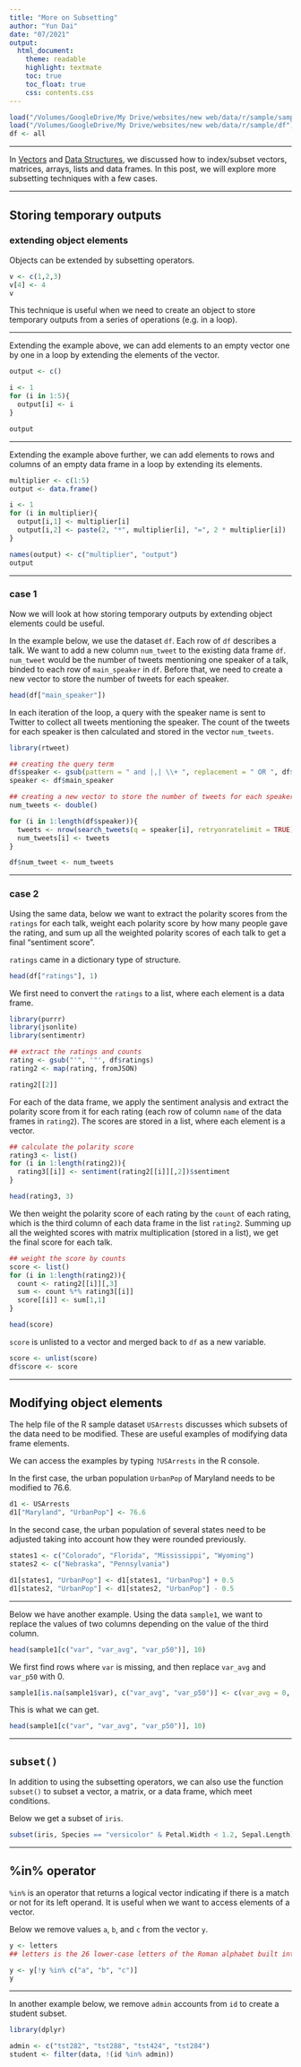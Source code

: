 ```yaml
---
title: "More on Subsetting"
author: "Yun Dai"
date: "07/2021"
output: 
  html_document:
    theme: readable
    highlight: textmate
    toc: true
    toc_float: true
    css: contents.css
---
```



```r
load("/Volumes/GoogleDrive/My Drive/websites/new web/data/r/sample/sample1")
load("/Volumes/GoogleDrive/My Drive/websites/new web/data/r/sample/df")
df <- all
```


***
In [Vectors](https://shanghai.hosting.nyu.edu/data/r/vectors.html) and [Data Structures](http://shanghai.hosting.nyu.edu/data/r/data-structures.html), we discussed how to index/subset vectors, matrices, arrays, lists and data frames. In this post, we will explore more subsetting techniques with a few cases. 

******
## Storing temporary outputs
### extending object elements
Objects can be extended by subsetting operators.

```r
v <- c(1,2,3) 
v[4] <- 4 
v
```

This technique is useful when we need to create an object to store temporary outputs from a series of operations (e.g. in a loop). 

***
Extending the example above, we can add elements to an empty vector one by one in a loop by extending the elements of the vector. 
```r
output <- c()

i <- 1
for (i in 1:5){
  output[i] <- i
}

output
```

***
Extending the example above further, we can add elements to rows and columns of an empty data frame in a loop by extending its elements.
```r
multiplier <- c(1:5)
output <- data.frame()

i <- 1
for (i in multiplier){
  output[i,1] <- multiplier[i]
  output[i,2] <- paste(2, "*", multiplier[i], "=", 2 * multiplier[i])
}

names(output) <- c("multiplier", "output")
output
```

******
### case 1
Now we will look at how storing temporary outputs by extending object elements could be useful.

In the example below, we use the dataset `df`. Each row of `df` describes a talk. We want to add a new column `num_tweet` to the existing data frame `df`. `num_tweet` would be the number of tweets mentioning one speaker of a talk, binded to each row of `main_speaker` in `df`. Before that, we need to create a new vector to store the number of tweets for each speaker. 

```r
head(df["main_speaker"])
```

In each iteration of the loop, a query with the speaker name is sent to Twitter to collect all tweets mentioning the speaker. The count of the tweets for each speaker is then calculated and stored in the vector `num_tweets`.

```r
library(rtweet)

## creating the query term
df$speaker <- gsub(pattern = " and |,| \\+ ", replacement = " OR ", df$main_speaker)
speaker <- df$main_speaker

## creating a new vector to store the number of tweets for each speaker 
num_tweets <- double()

for (i in 1:length(df$speaker)){
  tweets <- nrow(search_tweets(q = speaker[i], retryonratelimit = TRUE))
  num_tweets[i] <- tweets
}

df$num_tweet <- num_tweets
```


***
### case 2
Using the same data, below we want to extract the polarity scores from the `ratings` for each talk, weight each polarity score by how many people gave the rating, and sum up all the weighted polarity scores of each talk to get a final "sentiment score". 

`ratings` came in a dictionary type of structure.

```r
head(df["ratings"], 1)
```

We first need to convert the `ratings` to a list, where each element is a data frame. 
```r
library(purrr)
library(jsonlite)
library(sentimentr)

## extract the ratings and counts
rating <- gsub("'", '"', df$ratings) 
rating2 <- map(rating, fromJSON)

rating2[[2]]
```

For each of the data frame, we apply the sentiment analysis and extract the polarity score from it for each rating (each row of column `name` of the data frames in `rating2`). The scores are stored in a list, where each element is a vector.
```r
## calculate the polarity score
rating3 <- list()
for (i in 1:length(rating2)){
  rating3[[i]] <- sentiment(rating2[[i]][,2])$sentiment
}

head(rating3, 3)
```

We then weight the polarity score of each rating by the `count` of each rating, which is the third column of each data frame in the list `rating2`. Summing up all the weighted scores with matrix multiplication (stored in a list), we get the final score for each talk. 

```r
## weight the score by counts
score <- list()
for (i in 1:length(rating2)){
  count <- rating2[[i]][,3]
  sum <- count %*% rating3[[i]]
  score[[i]] <- sum[1,1]
}

head(score)
```

`score` is unlisted to a vector and merged back to `df` as a new variable.
```r
score <- unlist(score)
df$score <- score
```


******
## Modifying object elements
The help file of the R sample dataset `USArrests` discusses which subsets of the data need to be modified. These are useful examples of modifying data frame elements. 

We can access the examples by typing `?USArrests` in the R console.

In the first case, the urban population `UrbanPop` of Maryland needs to be modified to 76.6.
```r
d1 <- USArrests
d1["Maryland", "UrbanPop"] <- 76.6
```

In the second case, the urban population of several states need to be adjusted taking into account how they were rounded previously.
```r
states1 <- c("Colorado", "Florida", "Mississippi", "Wyoming")
states2 <- c("Nebraska", "Pennsylvania")

d1[states1, "UrbanPop"] <- d1[states1, "UrbanPop"] + 0.5
d1[states2, "UrbanPop"] <- d1[states2, "UrbanPop"] - 0.5
```

***
Below we have another example. Using the data `sample1`, we want to replace the values of two columns depending on the value of the third column.
```r
head(sample1[c("var", "var_avg", "var_p50")], 10)
```

We first find rows where `var` is missing, and then replace `var_avg` and `var_p50` with 0.
```r
sample1[is.na(sample1$var), c("var_avg", "var_p50")] <- c(var_avg = 0, var_p50 = 0) 
```

This is what we can get. 
```r
head(sample1[c("var", "var_avg", "var_p50")], 10)
```


******
## `subset()`
In addition to using the subsetting operators, we can also use the function `subset()` to subset a vector, a matrix, or a data frame, which meet conditions.

Below we get a subset of `iris`.
```r
subset(iris, Species == "versicolor" & Petal.Width < 1.2, Sepal.Length) 
```

******
## %in% operator
`%in%` is an operator that returns a logical vector indicating if there is a match or not for its left operand. It is useful when we want to access elements of a vector.

Below we remove values `a`, `b`, and `c` from the vector `y`.
```r
y <- letters
## letters is the 26 lower-case letters of the Roman alphabet built into R

y <- y[!y %in% c("a", "b", "c")]
y
```

***
In another example below, we remove `admin` accounts from `id` to create a student subset.
```r
library(dplyr)

admin <- c("tst282", "tst288", "tst424", "tst284")
student <- filter(data, !(id %in% admin))
```
